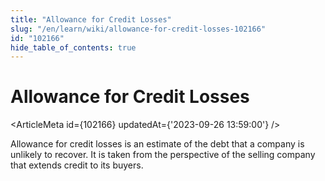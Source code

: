 ```yaml
---
title: "Allowance for Credit Losses"
slug: "/en/learn/wiki/allowance-for-credit-losses-102166"
id: "102166"
hide_table_of_contents: true
---
```



# Allowance for Credit Losses

<ArticleMeta id={102166} updatedAt={'2023-09-26 13:59:00'} />
<div className='border-solid border-b border-t-0 my-4 border-[var(--ifm-color-gray-300)]' />

Allowance for credit losses is an estimate of the debt that a company is unlikely to recover. It is taken from the perspective of the selling company that extends credit to its buyers.
